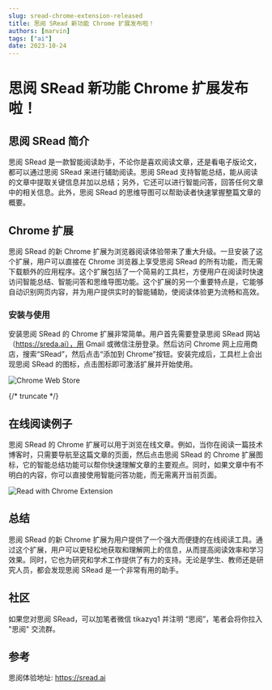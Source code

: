 ```yaml
---
slug: sread-chrome-extension-released
title: 思阅 SRead 新功能 Chrome 扩展发布啦！
authors: [marvin]
tags: ["ai"]
date: 2023-10-24
---
```



# 思阅 SRead 新功能 Chrome 扩展发布啦！

## 思阅 SRead 简介

思阅 SRead 是一款智能阅读助手，不论你是喜欢阅读文章，还是看电子版论文，都可以通过思阅 SRead 来进行辅助阅读。思阅 SRead 支持智能总结，能从阅读的文章中提取关键信息并加以总结；另外，它还可以进行智能问答，回答任何文章中的相关信息。此外，思阅 SRead 的思维导图可以帮助读者快速掌握整篇文章的概要。

## Chrome 扩展

思阅 SRead 的新 Chrome 扩展为浏览器阅读体验带来了重大升级。一旦安装了这个扩展，用户可以直接在 Chrome 浏览器上享受思阅 SRead 的所有功能，而无需下载额外的应用程序。这个扩展包括了一个简易的工具栏，方便用户在阅读时快速访问智能总结、智能问答和思维导图功能。这个扩展的另一个重要特点是，它能够自动识别网页内容，并为用户提供实时的智能辅助，使阅读体验更为流畅和高效。

### 安装与使用

安装思阅 SRead 的 Chrome 扩展非常简单。用户首先需要登录思阅 SRead 网站（https://sreda.ai），用 Gmail 或微信注册登录。然后访问 Chrome 网上应用商店，搜索“SRead”，然后点击“添加到 Chrome”按钮。安装完成后，工具栏上会出现思阅 SRead 的图标，点击图标即可激活扩展并开始使用。

![Chrome Web Store](https://codao.crawlab.cn/images/2023-10-24-082020.png)

{/* truncate */}
## 在线阅读例子

思阅 SRead 的 Chrome 扩展可以用于浏览在线文章。例如，当你在阅读一篇技术博客时，只需要导航至这篇文章的页面，然后点击思阅 SRead 的 Chrome 扩展图标，它的智能总结功能可以帮你快速理解文章的主要观点。同时，如果文章中有不明白的内容，你可以直接使用智能问答功能，而无需离开当前页面。

![Read with Chrome Extension](https://codao.crawlab.cn/images/2023-10-24-081719.png)

## 总结

思阅 SRead 的新 Chrome 扩展为用户提供了一个强大而便捷的在线阅读工具。通过这个扩展，用户可以更轻松地获取和理解网上的信息，从而提高阅读效率和学习效果。同时，它也为研究和学术工作提供了有力的支持。无论是学生、教师还是研究人员，都会发现思阅 SRead 是一个非常有用的助手。

## 社区

如果您对思阅 SRead，可以加笔者微信 tikazyq1 并注明 “思阅”，笔者会将你拉入 "思阅" 交流群。

## 参考

思阅体验地址: https://sread.ai
